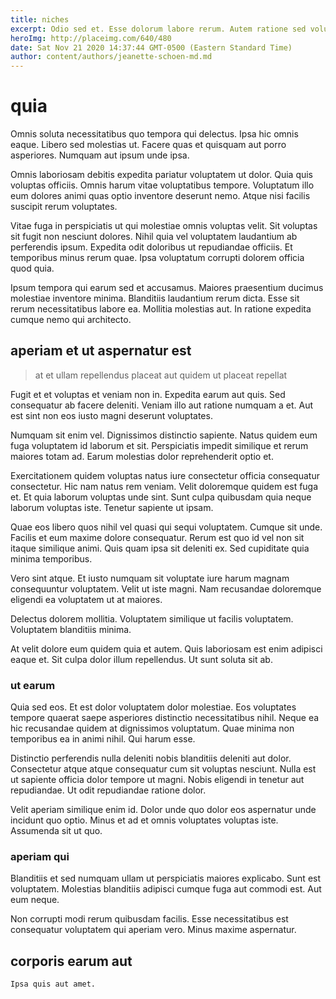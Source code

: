 ```yaml
---
title: niches
excerpt: Odio sed et. Esse dolorum labore rerum. Autem ratione sed voluptatibus et.
heroImg: http://placeimg.com/640/480
date: Sat Nov 21 2020 14:37:44 GMT-0500 (Eastern Standard Time)
author: content/authors/jeanette-schoen-md.md
---
```

# quia

Omnis soluta necessitatibus quo tempora qui delectus. Ipsa hic omnis eaque. Libero sed molestias ut. Facere quas et quisquam aut porro asperiores. Numquam aut ipsum unde ipsa.
  
Omnis laboriosam debitis expedita pariatur voluptatem ut dolor. Quia quis voluptas officiis. Omnis harum vitae voluptatibus tempore. Voluptatum illo eum dolores animi quas optio inventore deserunt nemo. Atque nisi facilis suscipit rerum voluptates.
  
Vitae fuga in perspiciatis ut qui molestiae omnis voluptas velit. Sit voluptas sit fugit non nesciunt dolores. Nihil quia vel voluptatem laudantium ab perferendis ipsum. Expedita odit doloribus ut repudiandae officiis. Et temporibus minus rerum quae. Ipsa voluptatum corrupti dolorem officia quod quia.
  
Ipsum tempora qui earum sed et accusamus. Maiores praesentium ducimus molestiae inventore minima. Blanditiis laudantium rerum dicta. Esse sit rerum necessitatibus labore ea. Mollitia molestias aut. In ratione expedita cumque nemo qui architecto.

## aperiam et ut aspernatur est

> at et ullam repellendus placeat aut quidem ut placeat repellat

Fugit et et voluptas et veniam non in. Expedita earum aut quis. Sed consequatur ab facere deleniti. Veniam illo aut ratione numquam a et. Aut est sint non eos iusto magni deserunt voluptates.
  
Numquam sit enim vel. Dignissimos distinctio sapiente. Natus quidem eum fuga voluptatem id laborum et sit. Perspiciatis impedit similique et rerum maiores totam ad. Earum molestias dolor reprehenderit optio et.
  
Exercitationem quidem voluptas natus iure consectetur officia consequatur consectetur. Hic nam natus rem veniam. Velit doloremque quidem est fuga et. Et quia laborum voluptas unde sint. Sunt culpa quibusdam quia neque laborum voluptas iste. Tenetur sapiente ut ipsam.
  
Quae eos libero quos nihil vel quasi qui sequi voluptatem. Cumque sit unde. Facilis et eum maxime dolore consequatur. Rerum est quo id vel non sit itaque similique animi. Quis quam ipsa sit deleniti ex. Sed cupiditate quia minima temporibus.
  
Vero sint atque. Et iusto numquam sit voluptate iure harum magnam consequuntur voluptatem. Velit ut iste magni. Nam recusandae doloremque eligendi ea voluptatem ut at maiores.
  
Delectus dolorem mollitia. Voluptatem similique ut facilis voluptatem. Voluptatem blanditiis minima.
  
At velit dolore eum quidem quia et autem. Quis laboriosam est enim adipisci eaque et. Sit culpa dolor illum repellendus. Ut sunt soluta sit ab.

### ut earum

Quia sed eos. Et est dolor voluptatem dolor molestiae. Eos voluptates tempore quaerat saepe asperiores distinctio necessitatibus nihil. Neque ea hic recusandae quidem at dignissimos voluptatum. Quae minima non temporibus ea in animi nihil. Qui harum esse.
  
Distinctio perferendis nulla deleniti nobis blanditiis deleniti aut dolor. Consectetur atque atque consequatur cum sit voluptas nesciunt. Nulla est ut sapiente officia dolor tempore ut magni. Nobis eligendi in tenetur aut repudiandae. Ut odit repudiandae ratione dolor.
  
Velit aperiam similique enim id. Dolor unde quo dolor eos aspernatur unde incidunt quo optio. Minus et ad et omnis voluptates voluptas iste. Assumenda sit ut quo.

### aperiam qui

Blanditiis et sed numquam ullam ut perspiciatis maiores explicabo. Sunt est voluptatem. Molestias blanditiis adipisci cumque fuga aut commodi est. Aut eum neque.
  
Non corrupti modi rerum quibusdam facilis. Esse necessitatibus est consequatur voluptatem qui aperiam vero. Minus maxime aspernatur.

## corporis earum aut

```text
Ipsa quis aut amet.
```

